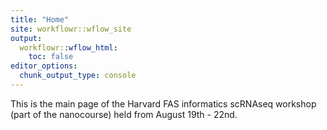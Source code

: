 ```yaml
---
title: "Home"
site: workflowr::wflow_site
output:
  workflowr::wflow_html:
    toc: false
editor_options:
  chunk_output_type: console
---
```


This is the main page of the Harvard FAS informatics scRNAseq workshop (part of the
nanocourse) held from August 19th - 22nd.
